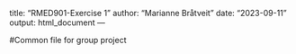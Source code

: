 title: "RMED901-Exercise 1"
author: "Marianne Bråtveit"
date: "2023-09-11"
output: html_document
---

#Common file for group project

